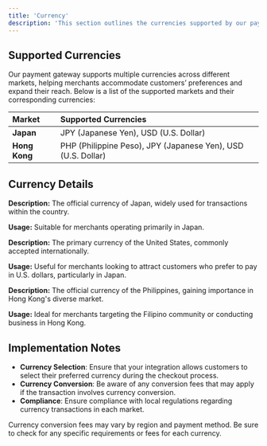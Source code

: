 ```yaml
---
title: 'Currency'
description: 'This section outlines the currencies supported by our payment gateway, enabling merchants to effectively process transactions in their target markets. Understanding the available currency options is crucial for optimizing the customer payment experience.'
---
```


## **Supported Currencies**

Our payment gateway supports multiple currencies across different markets, helping merchants accommodate customers’ preferences and expand their reach. Below is a list of the supported markets and their corresponding currencies:

| Market        | Supported Currencies                     |
|:---------------|:-----------------------------------------|
| **Japan**     | JPY (Japanese Yen), USD (U.S. Dollar)   |
| **Hong Kong** | PHP (Philippine Peso), JPY (Japanese Yen), USD (U.S. Dollar) |


## **Currency Details**

<Accordion title="JPY (Japanese Yen)">
  <p><strong>Description:</strong> The official currency of Japan, widely used for transactions within the country.</p>
  <p><strong>Usage:</strong> Suitable for merchants operating primarily in Japan.</p>
</Accordion>

<Accordion title="USD (U.S. Dollar)">
  <p><strong>Description:</strong> The primary currency of the United States, commonly accepted internationally.</p>
  <p><strong>Usage:</strong> Useful for merchants looking to attract customers who prefer to pay in U.S. dollars, particularly in Japan.</p>
</Accordion>

<Accordion title="PHP (Philippine Peso)">
  <p><strong>Description:</strong> The official currency of the Philippines, gaining importance in Hong Kong's diverse market.</p>
  <p><strong>Usage:</strong> Ideal for merchants targeting the Filipino community or conducting business in Hong Kong.</p>
</Accordion>


## **Implementation Notes**

- **Currency Selection**: Ensure that your integration allows customers to select their preferred currency during the checkout process.
- **Currency Conversion**: Be aware of any conversion fees that may apply if the transaction involves currency conversion.
- **Compliance**: Ensure compliance with local regulations regarding currency transactions in each market.

<Note>
  Currency conversion fees may vary by region and payment method. Be sure to check for any specific requirements or fees for each currency.
</Note>
